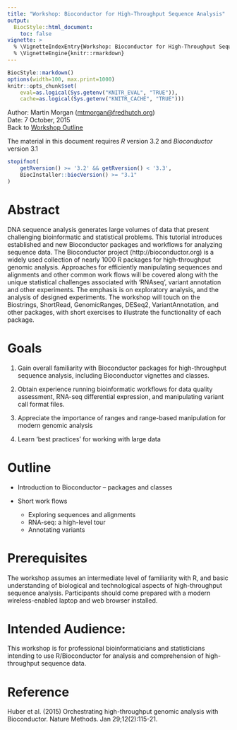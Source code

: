 ```yaml
---
title: "Workshop: Bioconductor for High-Throughput Sequence Analysis"
output:
  BiocStyle::html_document:
    toc: false
vignette: >
  % \VignetteIndexEntry{Workshop: Bioconductor for High-Throughput Sequence Analysis}
  % \VignetteEngine{knitr::rmarkdown}
---
```


```r
BiocStyle::markdown()
options(width=100, max.print=1000)
knitr::opts_chunk$set(
    eval=as.logical(Sys.getenv("KNITR_EVAL", "TRUE")),
    cache=as.logical(Sys.getenv("KNITR_CACHE", "TRUE")))
```

Author: Martin Morgan (<a
  href="mailto:mtmorgan@fredhutch.org">mtmorgan@fredhutch.org</a>)<br/ >
Date: 7 October, 2015<br />
Back to [Workshop Outline](Developer-Meeting-Workshop.html)<br />

The material in this document requires _R_ version 3.2 and
_Bioconductor_ version 3.1

```r
stopifnot(
    getRversion() >= '3.2' && getRversion() < '3.3',
    BiocInstaller::biocVersion() >= "3.1"
)
```

# Abstract

DNA sequence analysis generates large volumes of data that present
challenging bioinformatic and statistical problems. This tutorial
introduces established and new Bioconductor packages and workflows for
analyzing sequence data. The Bioconductor project
(http://bioconductor.org) is a widely used collection of nearly 1000 R
packages for high-throughput genomic analysis. Approaches for
efficiently manipulating sequences and alignments and other common
work flows will be covered along with the unique statistical
challenges associated with 'RNAseq', variant annotation and other
experiments. The emphasis is on exploratory analysis, and the analysis
of designed experiments. The workshop will touch on the Biostrings,
ShortRead, GenomicRanges, DESeq2, VariantAnnotation, and other
packages, with short exercises to illustrate the functionality of each
package.

# Goals

1. Gain overall familiarity with Bioconductor packages for
   high-throughput sequence analysis, including Bioconductor vignettes
   and classes.

2. Obtain experience running bioinformatic workflows for data quality
   assessment, RNA-seq differential expression, and manipulating
   variant call format files.

3. Appreciate the importance of ranges and range-based manipulation
   for modern genomic analysis

4. Learn 'best practices' for working with large data

# Outline

- Introduction to Bioconductor -- packages and classes

- Short work flows

    - Exploring sequences and alignments
    - RNA-seq: a high-level tour
    - Annotating variants

# Prerequisites

The workshop assumes an intermediate level of familiarity with R, and
basic understanding of biological and technological aspects of
high-throughput sequence analysis. Participants should come prepared
with a modern wireless-enabled laptop and web browser installed.

# Intended Audience: 

This workshop is for professional bioinformaticians and statisticians
intending to use R/Bioconductor for analysis and comprehension of
high-throughput sequence data.

# Reference

Huber et al. (2015) Orchestrating high-throughput genomic analysis
with Bioconductor. Nature Methods. Jan 29;12(2):115-21.